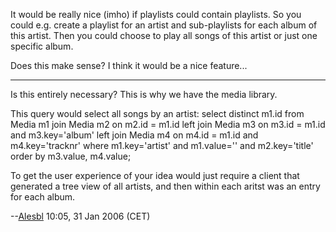It would be really nice (imho) if playlists could contain playlists.
So you could e.g. create a playlist for an artist and sub-playlists for each album of this artist.
Then you could choose to play all songs of this artist or just one specific album.

Does this make sense? I think it would be a nice feature...

----

Is this entirely necessary? This is why we have the media library. 

This query would select all songs by an artist: select distinct m1.id from Media m1 join Media m2 on 
m2.id = m1.id left join Media m3 on m3.id = m1.id and m3.key='album' left join Media m4 on m4.id = m1.id and m4.key='tracknr' where m1.key='artist' and m1.value='<artist>' and m2.key='title' order by m3.value, m4.value;

To get the user experience of your idea would just require a client that generated a tree view of all artists, and then within each aritst was an entry for each album. 

--[[User:Alesbl|Alesbl]] 10:05, 31 Jan 2006 (CET)